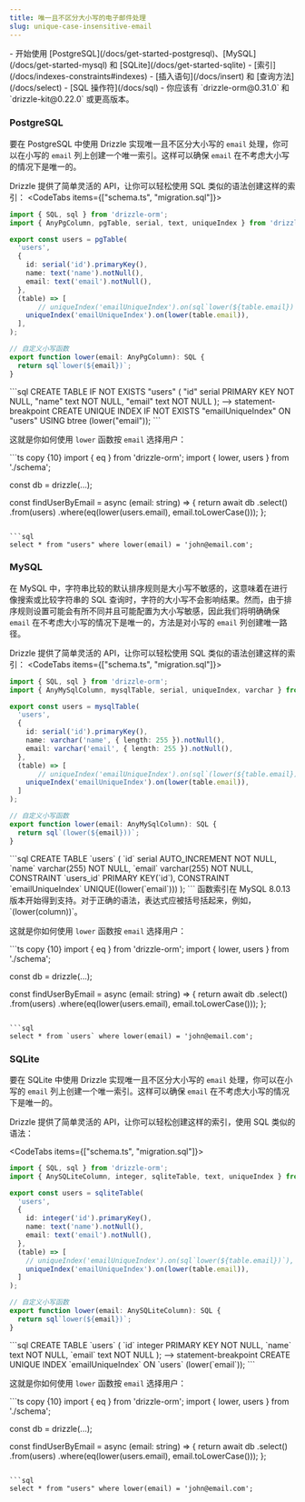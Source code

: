 ```yaml
---
title: 唯一且不区分大小写的电子邮件处理
slug: unique-case-insensitive-email
---
```



<Prerequisites>
- 开始使用 [PostgreSQL](/docs/get-started-postgresql)、[MySQL](/docs/get-started-mysql) 和 [SQLite](/docs/get-started-sqlite)
- [索引](/docs/indexes-constraints#indexes)
- [插入语句](/docs/insert) 和 [查询方法](/docs/select)
- [SQL 操作符](/docs/sql)
- 你应该有 `drizzle-orm@0.31.0` 和 `drizzle-kit@0.22.0` 或更高版本。
</Prerequisites>

### PostgreSQL

要在 PostgreSQL 中使用 Drizzle 实现唯一且不区分大小写的 `email` 处理，你可以在小写的 `email` 列上创建一个唯一索引。这样可以确保 `email` 在不考虑大小写的情况下是唯一的。

Drizzle 提供了简单灵活的 API，让你可以轻松使用 SQL 类似的语法创建这样的索引：
<CodeTabs items={["schema.ts", "migration.sql"]}>
  <CodeTab>
  ```ts copy {12,13}
  import { SQL, sql } from 'drizzle-orm';
  import { AnyPgColumn, pgTable, serial, text, uniqueIndex } from 'drizzle-orm/pg-core';

  export const users = pgTable(
    'users',
    {
      id: serial('id').primaryKey(),
      name: text('name').notNull(),
      email: text('email').notNull(),
    },
    (table) => [
         // uniqueIndex('emailUniqueIndex').on(sql`lower(${table.email})`),
      uniqueIndex('emailUniqueIndex').on(lower(table.email)),
    ],
  );

  // 自定义小写函数
  export function lower(email: AnyPgColumn): SQL {
    return sql`lower(${email})`;
  }
  ```
  </CodeTab>
  ```sql
  CREATE TABLE IF NOT EXISTS "users" (
	"id" serial PRIMARY KEY NOT NULL,
	"name" text NOT NULL,
	"email" text NOT NULL
  );
  --> statement-breakpoint
  CREATE UNIQUE INDEX IF NOT EXISTS "emailUniqueIndex" ON "users" USING btree (lower("email"));
  ```
</CodeTabs>

这就是你如何使用 `lower` 函数按 `email` 选择用户：

<Section>
```ts copy {10}
import { eq } from 'drizzle-orm';
import { lower, users } from './schema';

const db = drizzle(...);

const findUserByEmail = async (email: string) => {
  return await db
    .select()
    .from(users)
    .where(eq(lower(users.email), email.toLowerCase()));
};
```

```sql
select * from "users" where lower(email) = 'john@email.com';
```
</Section>

### MySQL

在 MySQL 中，字符串比较的默认排序规则是大小写不敏感的，这意味着在进行像搜索或比较字符串的 SQL 查询时，字符的大小写不会影响结果。然而，由于排序规则设置可能会有所不同并且可能配置为大小写敏感，因此我们将明确确保 `email` 在不考虑大小写的情况下是唯一的，方法是对小写的 `email` 列创建唯一路径。

Drizzle 提供了简单灵活的 API，让你可以轻松使用 SQL 类似的语法创建这样的索引：
<CodeTabs items={["schema.ts", "migration.sql"]}>
  <CodeTab>
  ```ts copy {12,13}
  import { SQL, sql } from 'drizzle-orm';
  import { AnyMySqlColumn, mysqlTable, serial, uniqueIndex, varchar } from 'drizzle-orm/mysql-core';

  export const users = mysqlTable(
    'users',
    {
      id: serial('id').primaryKey(),
      name: varchar('name', { length: 255 }).notNull(),
      email: varchar('email', { length: 255 }).notNull(),
    },
    (table) => [
         // uniqueIndex('emailUniqueIndex').on(sql`(lower(${table.email}))`),
      uniqueIndex('emailUniqueIndex').on(lower(table.email)),
    ]
  );

  // 自定义小写函数
  export function lower(email: AnyMySqlColumn): SQL {
    return sql`(lower(${email}))`;
  }
  ```
  </CodeTab>
  ```sql
  CREATE TABLE `users` (
	  `id` serial AUTO_INCREMENT NOT NULL,
	  `name` varchar(255) NOT NULL,
	  `email` varchar(255) NOT NULL,
	  CONSTRAINT `users_id` PRIMARY KEY(`id`),
	  CONSTRAINT `emailUniqueIndex` UNIQUE((lower(`email`)))
  );
  ```
</CodeTabs>

<Callout type="warning">
函数索引在 MySQL 8.0.13 版本开始得到支持。对于正确的语法，表达式应被括号括起来，例如，`(lower(column))`。
</Callout>

这就是你如何使用 `lower` 函数按 `email` 选择用户：

<Section>
```ts copy {10}
import { eq } from 'drizzle-orm';
import { lower, users } from './schema';

const db = drizzle(...);

const findUserByEmail = async (email: string) => {
  return await db
    .select()
    .from(users)
    .where(eq(lower(users.email), email.toLowerCase()));
};
```

```sql
select * from `users` where lower(email) = 'john@email.com';
```
</Section>

### SQLite

要在 SQLite 中使用 Drizzle 实现唯一且不区分大小写的 `email` 处理，你可以在小写的 `email` 列上创建一个唯一索引。这样可以确保 `email` 在不考虑大小写的情况下是唯一的。

Drizzle 提供了简单灵活的 API，让你可以轻松创建这样的索引，使用 SQL 类似的语法：

<CodeTabs items={["schema.ts", "migration.sql"]}>
  <CodeTab>
  ```ts copy {12,13}
  import { SQL, sql } from 'drizzle-orm';
  import { AnySQLiteColumn, integer, sqliteTable, text, uniqueIndex } from 'drizzle-orm/sqlite-core';

  export const users = sqliteTable(
    'users',
    {
      id: integer('id').primaryKey(),
      name: text('name').notNull(),
      email: text('email').notNull(),
    },
    (table) => [
      // uniqueIndex('emailUniqueIndex').on(sql`lower(${table.email})`),
      uniqueIndex('emailUniqueIndex').on(lower(table.email)),
    ]
  );

  // 自定义小写函数
  export function lower(email: AnySQLiteColumn): SQL {
    return sql`lower(${email})`;
  }
  ```
  </CodeTab>
  ```sql
  CREATE TABLE `users` (
	  `id` integer PRIMARY KEY NOT NULL,
	  `name` text NOT NULL,
	  `email` text NOT NULL
  );
  --> statement-breakpoint
  CREATE UNIQUE INDEX `emailUniqueIndex` ON `users` (lower(`email`));
  ```
</CodeTabs>

这就是你如何使用 `lower` 函数按 `email` 选择用户：

<Section>
```ts copy {10}
import { eq } from 'drizzle-orm';
import { lower, users } from './schema';

const db = drizzle(...);

const findUserByEmail = async (email: string) => {
  return await db
    .select()
    .from(users)
    .where(eq(lower(users.email), email.toLowerCase()));
};
```

```sql
select * from "users" where lower(email) = 'john@email.com';
```
</Section>
